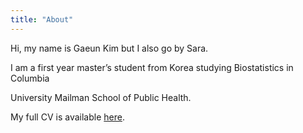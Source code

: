 ```yaml
---
title: "About"
---
```

Hi, my name is Gaeun Kim but I also go by Sara. 

I am a first year master's student from Korea studying Biostatistics in Columbia 

University Mailman School of Public Health.

My full CV is available [here](files/CV.pdf).



